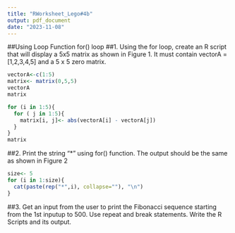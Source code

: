 ---
title: "RWorksheet_Lego#4b"
output: pdf_document
date: "2023-11-08"
---
##Using Loop Function
for() loop
##1. Using the for loop, create an R script that will display a 5x5 matrix as shown in
Figure 1. It must contain vectorA = [1,2,3,4,5] and a 5 x 5 zero matrix.
```{r}
vectorA<-c(1:5)
matrix<- matrix(0,5,5)
vectorA
matrix

for (i in 1:5){
  for ( j in 1:5){
    matrix[i, j]<- abs(vectorA[i] - vectorA[j])
  }
}
matrix
```
##2. Print the string "*" using for() function. The output should be the same as shown in Figure 2
```{r}
size<- 5
for (i in 1:size){
  cat(paste(rep("*",i), collapse=""), "\n")
}
```
##3. Get an input from the user to print the Fibonacci sequence starting from the 1st inputup to 500. Use repeat and break statements. Write the R Scripts and its output.
```{r}

```